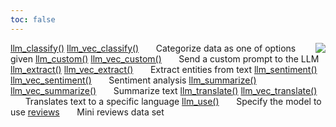 ```yaml
---
toc: false
---
```

<img src="../figures/favicon/apple-touch-icon-76x76.png" style="float:right" />

[llm_classify()](llm_classify.html) [llm_vec_classify()](llm_classify.html)
&nbsp;&nbsp;&nbsp;&nbsp;&nbsp;&nbsp;Categorize data as one of options given
[llm_custom()](llm_custom.html) [llm_vec_custom()](llm_custom.html)
&nbsp;&nbsp;&nbsp;&nbsp;&nbsp;&nbsp;Send a custom prompt to the LLM
[llm_extract()](llm_extract.html) [llm_vec_extract()](llm_extract.html)
&nbsp;&nbsp;&nbsp;&nbsp;&nbsp;&nbsp;Extract entities from text
[llm_sentiment()](llm_sentiment.html) [llm_vec_sentiment()](llm_sentiment.html)
&nbsp;&nbsp;&nbsp;&nbsp;&nbsp;&nbsp;Sentiment analysis
[llm_summarize()](llm_summarize.html) [llm_vec_summarize()](llm_summarize.html)
&nbsp;&nbsp;&nbsp;&nbsp;&nbsp;&nbsp;Summarize text
[llm_translate()](llm_translate.html) [llm_vec_translate()](llm_translate.html)
&nbsp;&nbsp;&nbsp;&nbsp;&nbsp;&nbsp;Translates text to a specific language
[llm_use()](llm_use.html)
&nbsp;&nbsp;&nbsp;&nbsp;&nbsp;&nbsp;Specify the model to use
[reviews](reviews.html)
&nbsp;&nbsp;&nbsp;&nbsp;&nbsp;&nbsp;Mini reviews data set
